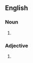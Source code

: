 ==English==

===Noun===
{{en-noun}}

# {{alternative spelling of|en|coolie}}

===Adjective===
{{head|en|adjective}}

# {{misspelling of|en|coolly}}